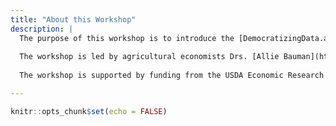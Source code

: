 ```yaml
---
title: "About this Workshop"
description: |
  The purpose of this workshop is to introduce the [DemocratizingData.ai](https://democratizingdata.ai/tools/dashboards/) platform and the uses of its dashboard to research-oriented agricultural economists. The DemocratizingData.ai platform has been developed to track data usage statistics for USDA data assets. The goal of the workshop is to gather feedback from invited participants about the current functionality of the USDA dashboard and potential future improvements. The format of the workshop is guided focus groups and interactive discussions designed for attendees to contribute to shaping the ongoing developments of the tool.
  
  The workshop is led by agricultural economists Drs. [Allie Bauman](https://www.linkedin.com/in/allie-bauman-21a7b299/), [Alessandro Bonanno](https://agsci.colostate.edu/old-dare/people/faculty/dr-alessandro-bonanno/), [Lauren Chenarides](https://www.linkedin.com/in/laurenchenarides/), and [Rebecca Cleary](https://agsci.colostate.edu/old-dare/people/faculty/dr-rebecca-cleary/) from Colorado State University. The workshop facilitator is Dr. [Mayla Boguslav](https://www.linkedin.com/in/mayla-boguslav-phd-30402239/).
  
  The workshop is supported by funding from the USDA Economic Research Service.

---
```


```r
knitr::opts_chunk$set(echo = FALSE)
```


